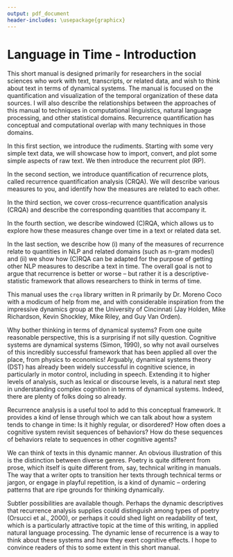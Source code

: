 ```yaml
---
output: pdf_document
header-includes: \usepackage{graphicx}
---
```

Language in Time - Introduction
========================================================

This short manual is designed primarily for researchers in the social sciences who work with text, transcripts, or related data, and wish to think about text in terms of dynamical systems. The manual is focused on the quantification and visualization of the temporal organization of these data sources. I will also describe the relationships between the approaches of this manual to techniques in computational linguistics, natural language processing, and other statistical domains. Recurrence quantification has conceptual and computational overlap with many techniques in those domains. 

In this first section, we introduce the rudiments. Starting with some very simple text data, we will showcase how to import, convert, and plot some simple aspects of raw text. We then introduce the recurrent plot (RP).

In the second section, we introduce quantification of recurrence plots, called recurrence quantification analysis (CRQA). We will describe various measures to you, and identify how the measures are related to each other. 

In the third section, we cover cross-recurrence quantification analysis (CRQA) and describe the corresponding quantities that accompany it.

In the fourth section, we describe windowed (C)RQA, which allows us to explore how these measures change over time in a text or related data set.

In the last section, we describe how (i) many of the measures of recurrence relate to quantities in NLP and related domains (such as n-gram modesl) and (ii) we show how (C)RQA can be adapted for the purpose of getting other NLP measures to describe a text in time. The overall goal is not to argue that recurrence is better or worse -- but rather it is a descriptive-statistic framework that allows researchers to think in terms of time.

This manual uses the `crqa` library written in R primarily by Dr. Moreno Coco with a modicum of help from me, and with considerable inspiration from the impressive dynamics group at the University of Cincinnati (Jay Holden, Mike Richardson, Kevin Shockley, Mike Riley, and Guy Van Orden). 

Why bother thinking in terms of dynamical systems? From one quite reasonable perspective, this is a surprising if not silly question. Cognitive systems are dynamical systems (Simon, 1990), so why not avail ourselves of this incredibly successful framework that has been applied all over the place, from physics to economics! Arguably, dynamical systems theory (DST) has already been widely successful in cognitive science, in particularly in motor control, including in speech. Extending it to higher levels of analysis, such as lexical or discourse levels, is a natural next step in understanding complex cognition in terms of dynamical systems. Indeed, there are plenty of folks doing so already.

Recurrence analysis is a useful tool to add to this conceptual framework. It provides a kind of lense through which we can talk about how a system tends to change in time: Is it highly regular, or disordered? How often does a cognitive system revisit sequences of behaviors? How do these sequences of behaviors relate to sequences in other cognitive agents?

We can think of texts in this dynamic manner. An obvious illustration of this is the distinction between diverse genres. Poetry is quite different from prose, which itself is quite different from, say, technical writing in manuals. The way that a writer opts to transition her texts through technical terms or jargon, or engage in playful repetition, is a kind of dynamic -- ordering patterns that are ripe grounds for thinking dynamically.

Subtler possibilities are available though. Perhaps the dynamic descriptives that recurrence analysis supplies could distinguish among types of poetry (Orsucci et al., 2000), or perhaps it could shed light on readability of text, which is a particularly attractive topic at the time of this writing, in applied natural language processing. The dynamic lense of recurrence is a way to think about these systems and how they exert cognitive effects. I hope to convince readers of this to some extent in this short manual.







